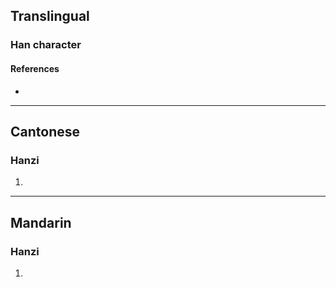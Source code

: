 {{character info/new}}
==Translingual==

===Han character===
{{Han char|rn=75|rad=木|as=11|sn=15|four=50027|canj=DYUB|ids=⿰木离}}

====References====
* {{Han ref|kx=0549.060|dkj=15405|dj=0937.050|hdz=21268.070|uh=6A06|ud=27142|bh=E5CB|bd=58827}}

----

==Cantonese==

===Hanzi===
{{yue-hanzi|jyut=[[lei4]]|y=lei4}}

# {{defn|lang=yue|sort=木11}}

----

==Mandarin==

===Hanzi===
{{cmn-hanzi|pin=[[lí]] ([[li2]])|wg=li<sup>2</sup>}}

# {{defn|lang=cmn|sort=木11}}